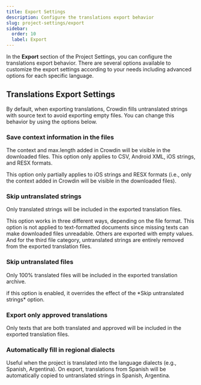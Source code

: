 ```yaml
---
title: Export Settings
description: Configure the translations export behavior
slug: project-settings/export
sidebar:
  order: 10
  label: Export
---
```



In the **Export** section of the Project Settings, you can configure the translations export behavior. There are several options available to customize the export settings according to your needs including advanced options for each specific language.

## Translations Export Settings

By default, when exporting translations, Crowdin fills untranslated strings with source text to avoid exporting empty files. You can change this behavior by using the options below.

### Save context information in the files

The context and max.length added in Crowdin will be visible in the downloaded files. This option only applies to CSV, Android XML, iOS strings, and RESX formats.

<Aside type="caution" title="Limitations">
  This option only partially applies to iOS strings and RESX formats (i.e., only the context added in Crowdin will be visible in the downloaded files).
</Aside>

### Skip untranslated strings

Only translated strings will be included in the exported translation files.

This option works in three different ways, depending on the file format. This option is not applied to text-formatted documents since missing texts can make downloaded files unreadable. Others are exported with empty values. And for the third file category, untranslated strings are entirely removed from the exported translation files.

<Include file="skip-untranslated-strings-formats.mdx" />

### Skip untranslated files

Only 100% translated files will be included in the exported translation archive.

<Aside>
  if this option is enabled, it overrides the effect of the *Skip untranslated strings* option.
</Aside>

### Export only approved translations

Only texts that are both translated and approved will be included in the exported translation files.

### Automatically fill in regional dialects

Useful when the project is translated into the language dialects (e.g., Spanish, Argentina). On export, translations from Spanish will be automatically copied to untranslated strings in Spanish, Argentina.
